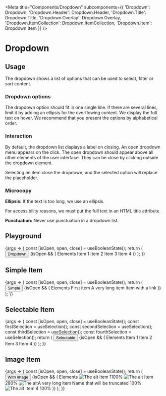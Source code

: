 
<Meta
  title="Components/Dropdown"
  subcomponents={{
      'Dropdown': Dropdown,
      'Dropdown.Header': Dropdown.Header,
      'Dropdown.Title': Dropdown.Title,
      'Dropdown.Overlay': Dropdown.Overlay,
      'Dropdown.ItemCollection': Dropdown.ItemCollection,
      'Dropdown.Item': Dropdown.Item
  }}
/>

# Dropdown

## Usage

The dropdown shows a list of options that can be used to select, filter or sort content.

### Dropdown options

The dropdown option should fit in one single line. If there are several lines, limit it by adding an ellipsis for the overflowing content. We display the full text on hover. We recommend that you present the options by alphabetical order.

### Interaction

By default, the dropdown list displays a label on closing. An open dropdown menu appears on the click. The open dropdown should appear above all other elements of the user interface. They can be close by clicking outside the dropdown element.

Selecting an item close the dropdown, and the selected option will replace the placeholder.

### Microcopy

**Ellipsis:** If the text is too long, we use an ellipsis.

For accessibility reasons, we must put the full text in an HTML title attribute.

**Punctuation:** Never use punctuation in a dropdown list.

## Playground

<Canvas>
  <Story name="Standard">
    {args => {
      const [isOpen, open, close] = useBooleanState();
      return (
        <SpaceContainer height={200}>
          <Dropdown {...args}>
            <Button onClick={open}>Dropdown</Button>
            {isOpen && (
              <Dropdown.Overlay verticalPosition="down" onClose={close}>
                <Dropdown.Header>
                  <Dropdown.Title>Elements</Dropdown.Title>
                </Dropdown.Header>
                <Dropdown.ItemCollection>
                  <Dropdown.Item>Item 1</Dropdown.Item>
                  <Dropdown.Item>Item 2</Dropdown.Item>
                  <Dropdown.Item>Item 3</Dropdown.Item>
                  <Dropdown.Item>Item 4</Dropdown.Item>
                </Dropdown.ItemCollection>
              </Dropdown.Overlay>
            )}
          </Dropdown>
        </SpaceContainer>
      );
    }}
  </Story>
</Canvas>

<ArgsTable story="Standard" />

## Simple Item

<Canvas>
  <Story name="Simple Item">
    {args => {
      const [isOpen, open, close] = useBooleanState();
      return (
        <SpaceContainer height={200}>
          <Dropdown>
            <Button onClick={open}>Simple</Button>
            {isOpen && (
              <Dropdown.Overlay verticalPosition="down" onClose={close}>
                <Dropdown.Header>
                  <Dropdown.Title>Elements</Dropdown.Title>
                </Dropdown.Header>
                <Dropdown.ItemCollection>
                  <Dropdown.Item>First item</Dropdown.Item>
                  <Dropdown.Item>A very long item</Dropdown.Item>
                  <Dropdown.Item>
                    <Link href="https://www.youtube.com/watch?v=dQw4w9WgXcQ">Item with a link</Link>
                  </Dropdown.Item>
                </Dropdown.ItemCollection>
              </Dropdown.Overlay>
            )}
          </Dropdown>
        </SpaceContainer>
      );
    }}
  </Story>
</Canvas>

## Selectable Item

<Canvas>
  <Story name="Item with selection">
    {args => {
      const [isOpen, open, close] = useBooleanState();
      const firstSelection = useSelection();
      const secondSelection = useSelection();
      const thirdSelection = useSelection();
      const fourthSelection = useSelection();
      return (
        <SpaceContainer height={200}>
          <Dropdown>
            <Button onClick={open}>Selectable</Button>
            {isOpen && (
              <Dropdown.Overlay verticalPosition="down" onClose={close}>
                <Dropdown.Header>
                  <Dropdown.Title>Elements</Dropdown.Title>
                </Dropdown.Header>
                <Dropdown.ItemCollection>
                  <Dropdown.Item>
                    <Checkbox {...firstSelection} /> Item 1
                  </Dropdown.Item>
                  <Dropdown.Item>
                    <Checkbox {...secondSelection} /> Item 2
                  </Dropdown.Item>
                  <Dropdown.Item>
                    <Checkbox {...thirdSelection} /> Item 3
                  </Dropdown.Item>
                  <Dropdown.Item>
                    <Checkbox {...fourthSelection} /> Item 4
                  </Dropdown.Item>
                </Dropdown.ItemCollection>
              </Dropdown.Overlay>
            )}
          </Dropdown>
        </SpaceContainer>
      );
    }}
  </Story>
</Canvas>

## Image Item

<Canvas>
  <Story name="Item with image">
    {args => {
      const [isOpen, open, close] = useBooleanState();
      return (
        <SpaceContainer height={300}>
          <Dropdown>
            <Button onClick={open}>With image</Button>
            {isOpen && (
              <Dropdown.Overlay verticalPosition="down" onClose={close}>
                <Dropdown.Header>
                  <Dropdown.Title>Elements</Dropdown.Title>
                </Dropdown.Header>
                <Dropdown.ItemCollection>
                  <Dropdown.Item>
                    <Image src="https://picsum.photos/seed/akeneo/200/140" alt="The alt" />
                    Item 1<Badge>100%</Badge>
                  </Dropdown.Item>
                  <Dropdown.Item>
                    <Image src="https://picsum.photos/seed/akenep/200/140" alt="The alt" />
                    Item 2<Badge level="warning">80%</Badge>
                  </Dropdown.Item>
                  <Dropdown.Item>
                    <Image src="https://picsum.photos/seed/akeneq/200/140" alt="The alt" />A very long item Name that
                    will be truncated
                    <Badge>100%</Badge>
                  </Dropdown.Item>
                  <Dropdown.Item>
                    <Image src="https://picsum.photos/seed/akener/200/140" alt="The alt" />
                    <Link href="https://www.youtube.com/watch?v=dQw4w9WgXcQ">Item 4</Link>
                    <Badge>100%</Badge>
                  </Dropdown.Item>
                </Dropdown.ItemCollection>
              </Dropdown.Overlay>
            )}
          </Dropdown>
        </SpaceContainer>
      );
    }}
  </Story>
</Canvas>
